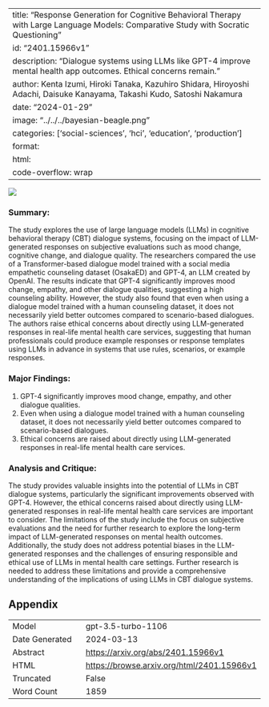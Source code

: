 
---
title: "Response Generation for Cognitive Behavioral Therapy with Large Language Models: Comparative Study with Socratic Questioning"
id: "2401.15966v1"
description: "Dialogue systems using LLMs like GPT-4 improve mental health app outcomes. Ethical concerns remain."
author: Kenta Izumi, Hiroki Tanaka, Kazuhiro Shidara, Hiroyoshi Adachi, Daisuke Kanayama, Takashi Kudo, Satoshi Nakamura
date: "2024-01-29"
image: "../../../bayesian-beagle.png"
categories: ['social-sciences', 'hci', 'education', 'production']
format:
  html:
    code-overflow: wrap
---

![](../../../bayesian-beagle.png)

### **Summary:**
The study explores the use of large language models (LLMs) in cognitive behavioral therapy (CBT) dialogue systems, focusing on the impact of LLM-generated responses on subjective evaluations such as mood change, cognitive change, and dialogue quality. The researchers compared the use of a Transformer-based dialogue model trained with a social media empathetic counseling dataset (OsakaED) and GPT-4, an LLM created by OpenAI. The results indicate that GPT-4 significantly improves mood change, empathy, and other dialogue qualities, suggesting a high counseling ability. However, the study also found that even when using a dialogue model trained with a human counseling dataset, it does not necessarily yield better outcomes compared to scenario-based dialogues. The authors raise ethical concerns about directly using LLM-generated responses in real-life mental health care services, suggesting that human professionals could produce example responses or response templates using LLMs in advance in systems that use rules, scenarios, or example responses.

### Major Findings:
1. GPT-4 significantly improves mood change, empathy, and other dialogue qualities.
2. Even when using a dialogue model trained with a human counseling dataset, it does not necessarily yield better outcomes compared to scenario-based dialogues.
3. Ethical concerns are raised about directly using LLM-generated responses in real-life mental health care services.

### Analysis and Critique:
The study provides valuable insights into the potential of LLMs in CBT dialogue systems, particularly the significant improvements observed with GPT-4. However, the ethical concerns raised about directly using LLM-generated responses in real-life mental health care services are important to consider. The limitations of the study include the focus on subjective evaluations and the need for further research to explore the long-term impact of LLM-generated responses on mental health outcomes. Additionally, the study does not address potential biases in the LLM-generated responses and the challenges of ensuring responsible and ethical use of LLMs in mental health care settings. Further research is needed to address these limitations and provide a comprehensive understanding of the implications of using LLMs in CBT dialogue systems.

## Appendix

|          |          |
|----------|----------|
| Model     | gpt-3.5-turbo-1106       |
| Date Generated     | 2024-03-13       |
| Abstract | [https://arxiv.org/abs/2401.15966v1](https://arxiv.org/abs/2401.15966v1)        |
| HTML     | [https://browse.arxiv.org/html/2401.15966v1](https://browse.arxiv.org/html/2401.15966v1)       |
| Truncated       | False       |
| Word Count       | 1859       |